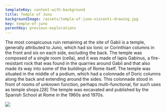 ```yaml
---
templateKey: content-with-background
title: Temple of Juno
backgroundImage: /assets/temple-of-juno-visconti-drawing.jpg
key: temple-of-juno
parentKey: previous-explorations
---
```

The most conspicuous ruin remaining at the site of Gabii is a temple, generally attributed to Juno, which had six Ionic or Corinthian columns in the front and six on each side, excluding the back. The temple was composed of a single room (cella), and it was made of lapis Gabinus, a fire-resistant rock that was found in the quarries around Gabii and that also made its way into some of the buildings of Rome itself. The temple was situated in the middle of a podium, which had a colonnade of Doric columns along the back and extending around the sides. This colonnade stood in front of rooms of unknown function, perhaps multi-functional, for such uses as temple shops.\[28] The temple was excavated and published by the Spanish School at Rome in the 1960s and 1970s.

![](/assets/temple-of-juno-pic.jpg)
